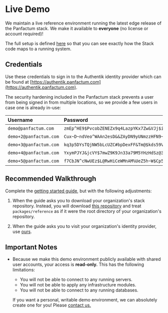 # Live Demo

We maintain a live reference environment running the latest edge release of the Panfactum stack. We make it
available to **everyone** (no license or account required)!

The full setup is defined [here](https://github.com/Panfactum/stack/tree/main/packages/reference)
so that you can see exactly how the Stack code maps to a running system.

## Credentials

Use these credentials to sign in to the Authentik identity provider which can be found at [https://authentik.panfactum.com](https://authentik.panfactum.com).

The security hardening included in the Panfactum stack prevents a user from being signed in from multiple locations,
so we provide a few users in case one is already in-use:

| Username               | Password                                   | TOTP                                                                                                                                  |
| :--------------------- | :----------------------------------------- | :------------------------------------------------------------------------------------------------------------------------------------ |
| `demo@panfactum.com`   | `zmEp^HE9$PvcobZENEZx9q4LazpYKx7Zw&VJj$iN` | [Generate](https://piellardj.github.io/totp-generator/?secret=KGR4NRBEYCL2RQ2KABON55WB5E25P73A\&digits=6\&period=30\&algorithm=SHA-1) |
| `demo+2@panfactum.com` | `Cux~D~ndVeo^WAAn2esD&&ZAyDN9yUNmzzHFN9~~` | [Generate](https://piellardj.github.io/totp-generator/?secret=DNWF4EPAQOPXAXLIHDBEFTWK2XUFEA3E\&digits=6\&period=30\&algorithm=SHA-1) |
| `demo+3@panfactum.com` | `kq3p5DYsTQjNW5bLcUZC#bpDexFF&Tm@$kds59VY` | [Generate](https://piellardj.github.io/totp-generator/?secret=E5KUX2WTHVZPWDH77HDX6W5CUQYIPEKM\&digits=6\&period=30\&algorithm=SHA-1) |
| `demo+4@panfactum.com` | `YxymPJYJ&jcVY$7mwZ9K9Jn33a79M5YHzHdSz@3y` | [Generate](https://piellardj.github.io/totp-generator/?secret=BEGCCITVTUE3NY4YY6ZZNEM4VYA6AHSH\&digits=6\&period=30\&algorithm=SHA-1) |
| `demo+5@panfactum.com` | `f7CbJN^cNwUEz$L@RwHiCeWMnAM%UeZ5h~W$Cp5n` | [Generate](https://piellardj.github.io/totp-generator/?secret=EC2VXFXZOGIYOKDICAV4FP36F4VP66JL\&digits=6\&period=30\&algorithm=SHA-1) |

## Recommended Walkthrough

Complete the [getting started guide](/docs/guides/getting-started/overview), but with the following adjustments:

1. When the guide asks you to download your organization's stack repository. Instead, you will download [this repository](https://github.com/Panfactum/stack)
and treat `packages/reference` as if it were the root directory of your organization's repository.

2. When the guide asks you to visit your organization's identity provider, use [ours](https://authentik.panfactum.com).

## Important Notes

* Because we make this demo environment publicly available with shared user accounts, your access is **read-only.** This has the following
  limitations:

  * You will not be able to connect to any running servers.
  * You will not be able to apply any infrastructure modules.
  * You will not be able to connect to any running databases.

  If you want a personal, writable demo environment, we can absolutely create one for you! Please [contact us.](/stack/pricing/contact)
